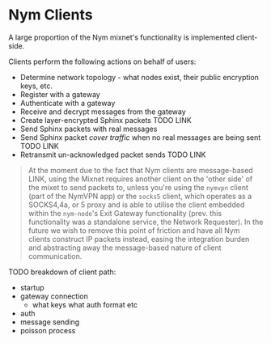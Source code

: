 # Nym Clients

A large proportion of the Nym mixnet's functionality is implemented client-side.

Clients perform the following actions on behalf of users:

* Determine network topology - what nodes exist, their public encryption keys, etc.
* Register with a gateway
* Authenticate with a gateway
* Receive and decrypt messages from the gateway
* Create layer-encrypted Sphinx packets TODO LINK
* Send Sphinx packets with real messages
* Send Sphinx packet _cover traffic_ when no real messages are being sent TODO LINK
* Retransmit un-acknowledged packet sends TODO LINK

> At the moment due to the fact that Nym clients are message-based LINK, using the Mixnet requires another client on the 'other side' of the mixet to send packets to, unless you're using the `nymvpn` client (part of the NymVPN app) or the `socks5` client, which operates as a SOCKS4,4a, or 5 proxy and is able to utilise the client embedded within the `nym-node`'s Exit Gateway functionality (prev. this functionality was a standalone service, the Network Requester). In the future we wish to remove this point of friction and have all Nym clients construct IP packets instead, easing the integration burden and abstracting away the message-based nature of client communication.

TODO breakdown of client path:
- startup
- gateway connection
  - what keys what auth format etc
- auth
- message sending
- poisson process
